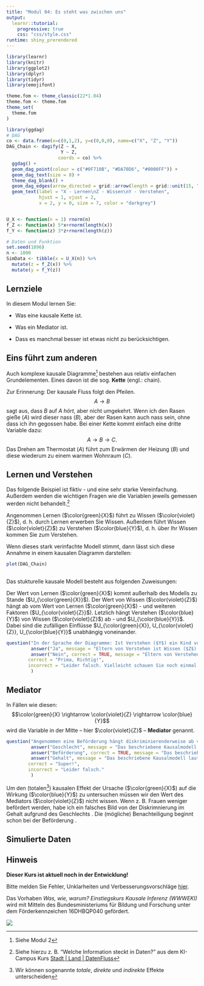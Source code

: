 ```yaml
---
title: "Modul 04: Es steht was zwischen uns"
output: 
  learnr::tutorial:
    progressive: true
    css: "css/style.css"
runtime: shiny_prerendered
---
```



```r
library(learnr)
library(knitr)
library(ggplot2)
library(dplyr)
library(tidyr)
library(emojifont)

theme.fom <- theme_classic(22*1.04)
theme.fom <- theme.fom
theme_set(
  theme.fom  
)

library(ggdag)
# DAG
co <- data.frame(x=c(0,1,2), y=c(0,0,0), name=c("X", "Z", "Y"))
DAG_Chain <- dagify(Z ~ X,
                    Y ~ Z,
                   coords = co) %>% 
  ggdag() + 
  geom_dag_point(colour = c("#0F710B", "#DA70D6", "#0000FF")) + 
  geom_dag_text(size = 8) +
  theme_dag_blank() +
  geom_dag_edges(arrow_directed = grid::arrow(length = grid::unit(15, "pt"), type = "closed")) +
  geom_text(label = "X - Lernen\nZ - Wissen\nY - Verstehen", 
            hjust = 1, vjust = 2,
            x = 2, y = 0, size = 7, color = "darkgrey") 


U_X <- function(n = 1) rnorm(n)
f_Z <- function(x) 5*x+rnorm(length(x))
f_Y <- function(z) 3*z+rnorm(length(z))

# Daten und Funktion
set.seed(1896)
n <- 1000
SimData <- tibble(x = U_X(n)) %>%
  mutate(z = f_Z(x)) %>%
  mutate(y = f_Y(z))
```

## Lernziele

In diesem Modul lernen Sie:

- Was eine kausale Kette ist.

- Was ein Mediator ist.

- Dass es manchmal besser ist etwas nicht zu berücksichtigen.

## Eins führt zum anderen

Auch komplexe kausale Diagramme^[Siehe Modul 2] bestehen aus relativ einfachen Grundelementen. Eines davon ist die sog. **Kette** (engl.: chain). 

Zur Erinnerung: Der kausale Fluss folgt den Pfeilen. $$A \rightarrow B$$ sagt aus, dass $B$ auf $A$ *hört*, aber nicht umgekehrt. Wenn ich den Rasen gieße ($A$) wird dieser nass ($B$), aber der Rasen kann auch nass sein, ohne dass ich ihn gegossen habe. Bei einer Kette kommt einfach eine dritte Variable dazu: $$A \rightarrow B \rightarrow C.$$ Das Drehen am Thermostat ($A$) führt zum Erwärmen der Heizung ($B$) und diese wiederum zu einem warmen Wohnraum ($C$).

## Lernen und Verstehen

Das folgende Beispiel ist fiktiv - und eine sehr starke Vereinfachung. Außerdem werden die wichtigen Fragen wie die Variablen jeweils gemessen werden nicht behandelt.^[Siehe hierzu z. B. "Welche Information steckt in Daten?" aus dem KI-Campus Kurs [Stadt | Land | DatenFluss](https://ki-campus.org/datenfluss)]

Angenommen <green> Lernen </green> ($\color{green}{X}$) führt zu <violet> Wissen </violet> ($\color{violet}{Z}$), d. h. durch Lernen erwerben Sie Wissen. Außerdem führt <violet> Wissen </violet> ($\color{violet}{Z}$) zu <blue> Verstehen </blue> ($\color{blue}{Y}$), d. h. über Ihr Wissen kommen Sie zum Verstehen.

Wenn dieses stark verinfachte Modell stimmt, dann lässt sich diese Annahme in einem kausalen Diagramm darstellen:

```r
plot(DAG_Chain)
```

##

Das stukturelle kausale Modell besteht aus folgenden Zuweisungen:

\begin{eqnarray*}
\color{green}{X} &=& U_{\color{green}{X}}\\
\color{violet}{Z} &=& f_{\color{violet}{Z}}(\color{green}{X}, U_{\color{violet}{Z}})\\
\color{blue}{Y} &=& f_{\color{blue}{Y}}(\color{violet}{Z},U_{\color{blue}{Y}}).
\end{eqnarray*}

Der Wert von <green> Lernen </green> ($\color{green}{X}$) kommt außerhalb des Modells zu Stande ($U_{\color{green}{X}}$). Der Wert von <violet> Wissen </violet> ($\color{violet}{Z}$) hängt ab vom Wert von <green> Lernen </green> ($\color{green}{X}$) - und weiteren Faktoren ($U_{\color{violet}{Z}}$). Letzlich hängt <blue> Verstehen </blue> ($\color{blue}{Y}$) von <violet> Wissen </violet> ($\color{violet}{Z}$) ab -  und $U_{\color{blue}{Y}}$. Dabei sind die zufälligen Einflüsse $U_{\color{green}{X}}, U_{\color{violet}{Z}}, U_{\color{blue}{Y}}$ unabhängig voneinander.

```r
question("In der Sprache der Diagramme: Ist Verstehen ($Y$) ein Kind von Lernen ($X$)?",
         answer("Ja", message = "Eltern von Verstehen ist Wissen ($Z$). Wissen ist ein Kind von Lernen. Verstehen *hört* unmittelbar nur auf Wissen, d. h. der Wert von Verstehen hängt direkt nur von Wissen ab - und nur über dieses von Lernen."),
         answer("Nein", correct = TRUE, message = "Eltern von Verstehen ist Wissen ($Z$). Wissen ist ein Kind von Lernen. Verstehen *hört* unmittelbar nur auf Wissen, d. h. der Wert von Verstehen hängt direkt nur von Wissen ab - und nur über dieses von Lernen."),
		correct = "Prima, Richtig!",
		incorrect = "Leider falsch. Vielleicht schauen Sie noch einmal im Modul 2 nach."
         )
```

## Mediator

In Fällen wie diesen: $$\color{green}{X} \rightarrow \color{violet}{Z} \rightarrow \color{blue}{Y}$$ wird die Variable in der Mitte &ndash; hier $\color{violet}{Z}$ &ndash; **Mediator** genannt.

```r
question("Angenommen eine Beförderung hängt diskriminierenderweise ab vom Geschlecht der Kandidat:in, und das Gehalt von der Beförderung. Welche Variable ist hier ein Mediator?",
         answer("Geschlecht", message = "Das beschriebene Kausalmodell lautet $\\text{Geschlecht} \\rightarrow \\text{Beförderung} \\rightarrow \\text{Gehalt}$."),
         answer("Beförderung", correct = TRUE, message = "Das beschriebene Kausalmodell lautet $\\text{Geschlecht} \\rightarrow \\text{Beförderung} \\rightarrow \\text{Gehalt}$."),
         answer("Gehalt", message = "Das beschriebene Kausalmodell lautet $\\text{Geschlecht} \\rightarrow \\text{Beförderung} \\rightarrow \\text{Gehalt}$."),
		correct = "Super!",
		incorrect = "Leider falsch."
         )
```

Um den (totalen^[Wir können sogenannte *totale*, *direkte* und *indirekte* Effekte unterscheiden]) kausalen Effekt der Ursache ($\color{green}{X}$) auf die Wirkung ($\color{blue}{Y}$) zu untersuchen müssen wir den Wert des Mediators ($\color{violet}{Z}$) nicht wissen. Wenn z. B. <green> Frauen </green> weniger <violet> befördert </violet> werden, habe ich ein falsches Bild von der Diskrimnierung im <blue> Gehalt </blue> aufgrund des <green> Geschlechts </green>. Die (mögliche) Benachteiligung beginnt schon bei der <violet> Beförderung </violet>.

## Simulierte Daten




\begin{eqnarray*}
\color{green}{X} &=& U_{\color{green}{X}}, \quad U_{\color{green}{X}} \sim \mathcal{N}(0,\,1), \\
\color{violet}{Z} &=& 5 \cdot \color{green}{X} +  U_{\color{violet}{Z}}, \quad U_{\color{violet}{Z}} \sim \mathcal{N}(0,\,1), \\
\color{blue}{Y} &=& 3 \cdot \color{violet}{Z} + U_{\color{blue}{Y}}, \quad U_{\color{blue}{Y}} \sim \mathcal{N}(0,\,1).
\end{eqnarray*}

## Hinweis

<red> **Dieser Kurs ist aktuell noch in der Entwicklung!** </red>

Bitte melden Sie Fehler, Unklarheiten und Verbesserungsvorschläge [hier](https://github.com/luebby/WWWEKI/issues).

Das Vorhaben *Was, wie, warum? Einstiegskurs Kausale Inferenz (WWWEKI)* wird mit Mitteln des Bundesministeriums für Bildung und Forschung unter dem Förderkennzeichen 16DHBQP040 gefördert.


![](images/csm_Logo-BMBF.jpg)


